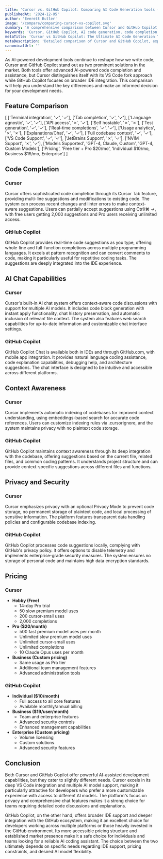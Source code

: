 ```yaml
---
title: 'Cursor vs. GitHub Copilot: Comparing AI Code Generation tools (2025)'
publishedAt: '2024-12-05'
author: 'Everett Butler'
image: '/compare/comparing-cursor-vs-copilot.svg'
summary: 'A comprehensive comparison between Cursor and GitHub Copilot, analyzing their features, pricing, and capabilities to help developers choose the right AI coding assistant.'
keywords: 'Cursor, GitHub Copilot, AI code generation, code completion, developer tools, IDE integration, AI programming assistant, code suggestions, developer productivity'
metaTitle: 'Cursor vs GitHub Copilot: The Ultimate AI Code Generation Tool Comparison (2025)'
metaDescription: 'Detailed comparison of Cursor and GitHub Copilot, exploring their features, pricing, and capabilities to help developers make an informed choice for AI-assisted coding.'
canonicalUrl: ''
---
```


As AI-powered development tools continue to reshape how we write code, Cursor and GitHub Copilot stand out as two prominent solutions in the market. Both tools offer advanced AI-powered code completion and assistance, but Cursor distinguishes itself with its VS Code fork approach while GitHub Copilot focuses on broader IDE integration. This comparison will help you understand the key differences and make an informed decision for your development needs.

## Feature Comparison

[
   ['Terminal integration', '✓', '✓'],
   ['Tab completion', '✓', '✓'],
   ['Language agnostic', '✓', '✓'],
   ['API access', '✗', '✓'],
   ['Self hostable', '✗', '✗'],
   ['Test generation', '✓', '✓'],
   ['Real-time completions', '✓', '✓'],
   ['Usage analytics', '✗', '✗'],
   ['Explanations/Chat', '✓', '✓'],
   ['Full codebase context', '✓', '✓'],
   ['VS Code Support', '✓', '✓'],
   ['JetBrains Support', '✗', '✓'],
   ['NVIM Support', '✗', '✓'],
   ['Models Supported', 'GPT-4, Claude, Custom', 'GPT-4, Custom Models'],
   ['Pricing', 'Free tier + Pro $20/mo', 'Individual $10/mo, Business $19/mo, Enterprise']
]

## Code Completion

### Cursor
Cursor offers sophisticated code completion through its Cursor Tab feature, providing multi-line suggestions and modifications to existing code. The system can process recent changes and linter errors to make context-aware suggestions. Users can partially accept suggestions using Ctrl/⌘ →, with free users getting 2,000 suggestions and Pro users receiving unlimited access.

### GitHub Copilot
GitHub Copilot provides real-time code suggestions as you type, offering whole-line and full-function completions across multiple programming languages. It excels at pattern recognition and can convert comments to code, making it particularly useful for repetitive coding tasks. The suggestions are deeply integrated into the IDE experience.

## AI Chat Capabilities

### Cursor
Cursor's built-in AI chat system offers context-aware code discussions with support for multiple AI models. It includes code block generation with instant apply functionality, chat history preservation, and automatic inclusion of relevant file context. The system also features web search capabilities for up-to-date information and customizable chat interface settings.

### GitHub Copilot
GitHub Copilot Chat is available both in IDEs and through GitHub.com, with mobile app integration. It provides natural language coding assistance, code explanation capabilities, debugging help, and architecture suggestions. The chat interface is designed to be intuitive and accessible across different platforms.

## Context Awareness

### Cursor
Cursor implements automatic indexing of codebases for improved context understanding, using embeddings-based search for accurate code references. Users can customize indexing rules via .cursorignore, and the system maintains privacy with no plaintext code storage.

### GitHub Copilot
GitHub Copilot maintains context awareness through its deep integration with the codebase, offering suggestions based on the current file, related files, and common coding patterns. It understands project structure and can provide context-specific suggestions across different files and functions.

## Privacy and Security

### Cursor
Cursor emphasizes privacy with an optional Privacy Mode to prevent code storage, no permanent storage of plaintext code, and local processing of sensitive information. The platform features transparent data handling policies and configurable codebase indexing.

### GitHub Copilot
GitHub Copilot processes code suggestions locally, complying with GitHub's privacy policy. It offers options to disable telemetry and implements enterprise-grade security measures. The system ensures no storage of personal code and maintains high data encryption standards.

## Pricing

### Cursor
- **Hobby (Free)**
  - 14-day Pro trial
  - 50 slow premium model uses
  - 200 cursor-small uses
  - 2,000 completions
- **Pro ($20/month)**
  - 500 fast premium model uses per month
  - Unlimited slow premium model uses
  - Unlimited cursor-small uses
  - Unlimited completions
  - 10 Claude Opus uses per month
- **Business (Custom pricing)**
  - Same usage as Pro tier
  - Additional team management features
  - Advanced administration tools

### GitHub Copilot
- **Individual ($10/month)**
  - Full access to all core features
  - Available monthly/annual billing
- **Business ($19/user/month)**
  - Team and enterprise features
  - Advanced security controls
  - Enhanced management capabilities
- **Enterprise (Custom pricing)**
  - Volume licensing
  - Custom solutions
  - Advanced security features

## Conclusion

Both Cursor and GitHub Copilot offer powerful AI-assisted development capabilities, but they cater to slightly different needs. Cursor excels in its deep VS Code integration and multiple AI model support, making it particularly attractive for developers who prefer a more customizable experience with access to different AI models. The platform's focus on privacy and comprehensive chat features makes it a strong choice for teams requiring detailed code discussions and explanations.

GitHub Copilot, on the other hand, offers broader IDE support and deeper integration with the GitHub ecosystem, making it an excellent choice for developers working across multiple platforms or those heavily invested in the GitHub environment. Its more accessible pricing structure and established market presence make it a safe choice for individuals and teams looking for a reliable AI coding assistant. The choice between the two ultimately depends on specific needs regarding IDE support, pricing constraints, and desired AI model flexibility.
